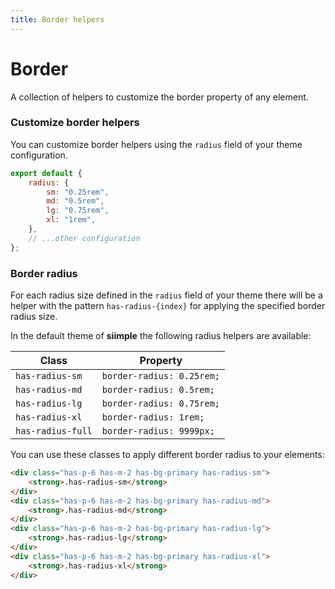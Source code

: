 ```yaml
---
title: Border helpers
---
```


# Border

A collection of helpers to customize the border property of any element.

### Customize border helpers

You can customize border helpers using the `radius` field of your theme configuration.

```js title=siimple.config.js
export default {
    radius: {
        sm: "0.25rem",
        md: "0.5rem",
        lg: "0.75rem",
        xl: "1rem",
    },
    // ...other configuration
};
```

### Border radius

For each radius size defined in the `radius` field of your theme there will be a helper with the pattern `has-radius-{index}` for applying the specified border radius size.

In the default theme of **siimple** the following radius helpers are available:

| Class | Property |
|-------|----------|
| `has-radius-sm`   | `border-radius: 0.25rem;` |
| `has-radius-md`   | `border-radius: 0.5rem;` |
| `has-radius-lg`   | `border-radius: 0.75rem;` |
| `has-radius-xl`   | `border-radius: 1rem;` |
| `has-radius-full` | `border-radius: 9999px;` |

You can use these classes to apply different border radius to your elements:

```html live=true centered=true color=white
<div class="has-p-6 has-m-2 has-bg-primary has-radius-sm">
    <strong>.has-radius-sm</strong>
</div>
<div class="has-p-6 has-m-2 has-bg-primary has-radius-md">
    <strong>.has-radius-md</strong>
</div>
<div class="has-p-6 has-m-2 has-bg-primary has-radius-lg">
    <strong>.has-radius-lg</strong>
</div>
<div class="has-p-6 has-m-2 has-bg-primary has-radius-xl">
    <strong>.has-radius-xl</strong>
</div>
```
